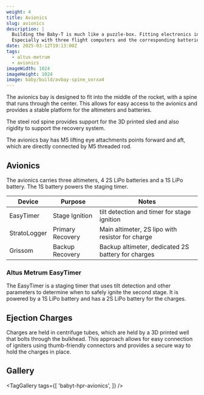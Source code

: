 ```yaml
---
weight: 4
title: Avionics
slug: avionics
description: |
  Building the Baby-T is much like a puzzle-box. Fitting electronics into the middle is a challenge.
  Especially with three flight computers and the corresponding batteries.
date: 2025-03-12T19:13:00Z
tags:
  - altus-metrum
  - avionics
imageWidth: 1024
imageHeight: 1024
image: baby/build/avbay-spine_oxrxa4
---
```

The avionics bay is designed to fit into the middle of the rocket, with a
spine that runs through the center. This allows for easy access to the avionics 
and provides a stable platform for the altimeters and batteries.

The steel rod spine provides support for the 3D printed sled and also rigidity
to support the recovery system.

The avionics bay has M5 lifting eye attachments points forward and aft, which are 
directly connected by M5 threaded rod.

## Avionics

The avionics carries three altimeters, 4 2S LiPo batteries and a 1S LiPo battery. The 1S battery powers the staging timer.

| Device       | Purpose          | Notes                                              |
| ------------ | ---------------- | -------------------------------------------------- |
| EasyTimer    | Stage Ignition   | tilt detection and timer for stage ignition        |
| StratoLogger | Primary Recovery | Main altimeter, 2S lipo with resistor for charge   |
| Grissom      | Backup Recovery  | Backup altimeter, dedicated 2S battery for charges |

### Altus Metrum EasyTimer

The EasyTimer is a staging timer that uses tilt detection and other parameters to determine when to safely ignite the second stage. It is powered by a 1S LiPo battery and has a 2S LiPo battery for the charges.

## Ejection Charges

Charges are held in centrifuge tubes, which are held by a 3D printed well that bolts
through the bulkhead. This approach allows for easy connection of igniters using
thumb-friendly connectors and provides a secure way to hold the charges in place.

<VideoPlayer
  src='baby/build/baby-hpr-chg-mount'
  loop={true}
  autoplay={true}
  controls={false}
/>

## Gallery

<TagGallery
  tags={[
    'babyt-hpr-avionics',
  ]}
/>